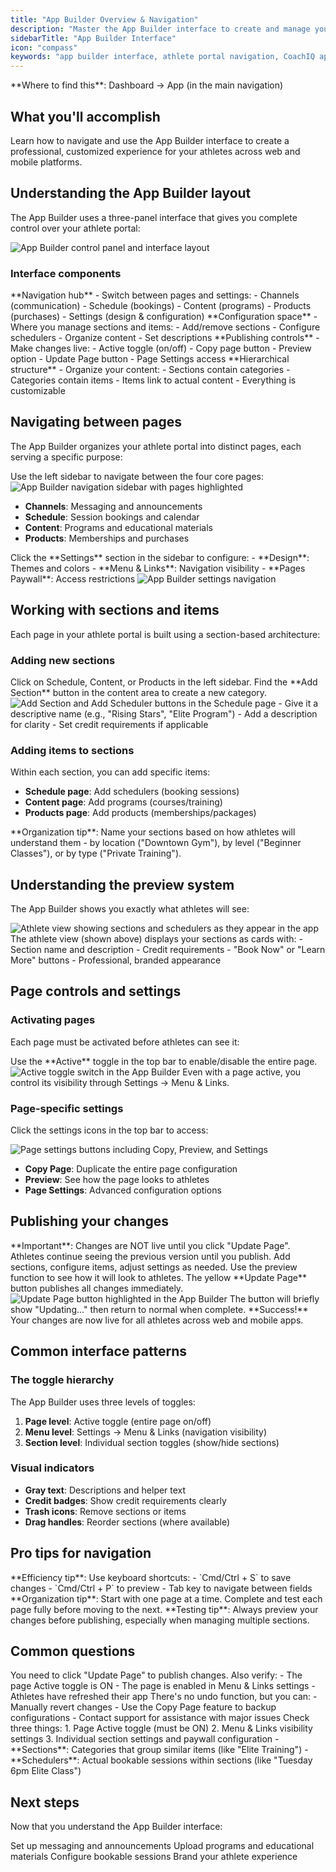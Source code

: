 ```yaml
---
title: "App Builder Overview & Navigation"
description: "Master the App Builder interface to create and manage your athlete portal. Learn how to navigate sections, configure pages, and publish changes."
sidebarTitle: "App Builder Interface"
icon: "compass"
keywords: "app builder interface, athlete portal navigation, CoachIQ app management, section management, page configuration"
---
```


<Info>
**Where to find this**: Dashboard → App (in the main navigation)
</Info>

## What you'll accomplish

Learn how to navigate and use the App Builder interface to create a professional, customized experience for your athletes across web and mobile platforms.

## Understanding the App Builder layout

The App Builder uses a three-panel interface that gives you complete control over your athlete portal:

<Frame caption="The App Builder interface showing the control panel, content area, and top action bar">
<img src="/images/Athleteportalcoachessidecontrolpanel.png" alt="App Builder control panel and interface layout" />
</Frame>

### Interface components

<CardGroup cols={2}>
<Card title="Left Sidebar (Control Panel)" icon="sidebar">
  **Navigation hub** - Switch between pages and settings:
  - Channels (communication)
  - Schedule (bookings)
  - Content (programs)
  - Products (purchases)
  - Settings (design & configuration)
</Card>

<Card title="Center Content Area" icon="layout">
  **Configuration space** - Where you manage sections and items:
  - Add/remove sections
  - Configure schedulers
  - Organize content
  - Set descriptions
</Card>

<Card title="Top Action Bar" icon="toggle-on">
  **Publishing controls** - Make changes live:
  - Active toggle (on/off)
  - Copy page button
  - Preview option
  - Update Page button
  - Page Settings access
</Card>

<Card title="Section Management" icon="layers">
  **Hierarchical structure** - Organize your content:
  - Sections contain categories
  - Categories contain items
  - Items link to actual content
  - Everything is customizable
</Card>
</CardGroup>

## Navigating between pages

The App Builder organizes your athlete portal into distinct pages, each serving a specific purpose:

<Steps>
<Step title="Access the main pages">
Use the left sidebar to navigate between the four core pages:

<Frame caption="The App Builder's main navigation showing all available pages">
<img src="/images/Athleteportalcoachessidecontrolpanel.png" alt="App Builder navigation sidebar with pages highlighted" />
</Frame>

- **Channels**: Messaging and announcements
- **Schedule**: Session bookings and calendar
- **Content**: Programs and educational materials  
- **Products**: Memberships and purchases
</Step>

<Step title="Access Settings">
Click the **Settings** section in the sidebar to configure:
- **Design**: Themes and colors
- **Menu & Links**: Navigation visibility
- **Pages Paywall**: Access restrictions

<Frame caption="Settings section in the App Builder sidebar">
<img src="/images/athleteportalcoachesside.png" alt="App Builder settings navigation" />
</Frame>
</Step>
</Steps>

## Working with sections and items

Each page in your athlete portal is built using a section-based architecture:

### Adding new sections

<Steps>
<Step title="Navigate to your desired page">
Click on Schedule, Content, or Products in the left sidebar.
</Step>

<Step title="Click 'Add Section'">
Find the **Add Section** button in the content area to create a new category.

<Frame caption="Adding sections and schedulers to organize your content">
<img src="/images/addingschedulerandsections.png" alt="Add Section and Add Scheduler buttons in the Schedule page" />
</Frame>
</Step>

<Step title="Configure your section">
- Give it a descriptive name (e.g., "Rising Stars", "Elite Program")
- Add a description for clarity
- Set credit requirements if applicable
</Step>
</Steps>

### Adding items to sections

Within each section, you can add specific items:

- **Schedule page**: Add schedulers (booking sessions)
- **Content page**: Add programs (courses/training)
- **Products page**: Add products (memberships/packages)

<Tip>
**Organization tip**: Name your sections based on how athletes will understand them - by location ("Downtown Gym"), by level ("Beginner Classes"), or by type ("Private Training").
</Tip>

## Understanding the preview system

The App Builder shows you exactly what athletes will see:

<Frame caption="Compare what coaches configure (left) vs what athletes see (right)">
<img src="/images/athleteviewsectionsandschedulers.png" alt="Athlete view showing sections and schedulers as they appear in the app" />
</Frame>

<Note>
The athlete view (shown above) displays your sections as cards with:
- Section name and description
- Credit requirements
- "Book Now" or "Learn More" buttons
- Professional, branded appearance
</Note>

## Page controls and settings

### Activating pages

Each page must be activated before athletes can see it:

<Steps>
<Step title="Toggle the Active switch">
Use the **Active** toggle in the top bar to enable/disable the entire page.

<Frame caption="The Active toggle controls whether athletes can see this page">
<img src="/images/setpageasactiveathleteportal.png" alt="Active toggle switch in the App Builder" />
</Frame>
</Step>

<Step title="Configure visibility in Menu & Links">
Even with a page active, you control its visibility through Settings → Menu & Links.
</Step>
</Steps>

### Page-specific settings

Click the settings icons in the top bar to access:

<Frame caption="Page settings options for additional configuration">
<img src="/images/athleteportalpagesettings.png" alt="Page settings buttons including Copy, Preview, and Settings" />
</Frame>

- **Copy Page**: Duplicate the entire page configuration
- **Preview**: See how the page looks to athletes
- **Page Settings**: Advanced configuration options

## Publishing your changes

<Warning>
**Important**: Changes are NOT live until you click "Update Page". Athletes continue seeing the previous version until you publish.
</Warning>

<Steps>
<Step title="Make your desired changes">
Add sections, configure items, adjust settings as needed.
</Step>

<Step title="Review your changes">
Use the preview function to see how it will look to athletes.
</Step>

<Step title="Click 'Update Page'">
The yellow **Update Page** button publishes all changes immediately.

<Frame caption="The Update Page button makes your changes live">
<img src="/images/updateathleteportal.png" alt="Update Page button highlighted in the App Builder" />
</Frame>
</Step>

<Step title="Verify the update">
The button will briefly show "Updating..." then return to normal when complete.

<Check>
**Success!** Your changes are now live for all athletes across web and mobile apps.
</Check>
</Step>
</Steps>

## Common interface patterns

### The toggle hierarchy

The App Builder uses three levels of toggles:

1. **Page level**: Active toggle (entire page on/off)
2. **Menu level**: Settings → Menu & Links (navigation visibility)
3. **Section level**: Individual section toggles (show/hide sections)

### Visual indicators

- **Gray text**: Descriptions and helper text
- **Credit badges**: Show credit requirements clearly
- **Trash icons**: Remove sections or items
- **Drag handles**: Reorder sections (where available)

## Pro tips for navigation

<Tip>
**Efficiency tip**: Use keyboard shortcuts:
- `Cmd/Ctrl + S` to save changes
- `Cmd/Ctrl + P` to preview
- Tab key to navigate between fields
</Tip>

<Tip>
**Organization tip**: Start with one page at a time. Complete and test each page fully before moving to the next.
</Tip>

<Tip>
**Testing tip**: Always preview your changes before publishing, especially when managing multiple sections.
</Tip>

## Common questions

<AccordionGroup>
<Accordion title="Why can't athletes see my changes?">
You need to click "Update Page" to publish changes. Also verify:
- The page Active toggle is ON
- The page is enabled in Menu & Links settings
- Athletes have refreshed their app
</Accordion>

<Accordion title="Can I undo changes after updating?">
There's no undo function, but you can:
- Manually revert changes
- Use the Copy Page feature to backup configurations
- Contact support for assistance with major issues
</Accordion>

<Accordion title="How do I know which sections athletes can see?">
Check three things:
1. Page Active toggle (must be ON)
2. Menu & Links visibility settings
3. Individual section settings and paywall configuration
</Accordion>

<Accordion title="What's the difference between sections and schedulers?">
- **Sections**: Categories that group similar items (like "Elite Training")
- **Schedulers**: Actual bookable sessions within sections (like "Tuesday 6pm Elite Class")
</Accordion>
</AccordionGroup>

## Next steps

Now that you understand the App Builder interface:

<CardGroup cols={2}>
<Card title="Configure Channels" icon="messages" href="/athlete-portal/channels">
Set up messaging and announcements
</Card>

<Card title="Add Content" icon="book" href="/athlete-portal/content">
Upload programs and educational materials
</Card>

<Card title="Set Up Schedule" icon="calendar" href="/athlete-portal/schedule">
Configure bookable sessions
</Card>

<Card title="Customize Design" icon="palette" href="/athlete-portal/design">
Brand your athlete experience
</Card>
</CardGroup>
